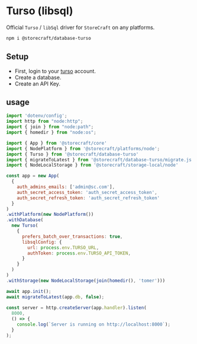 # Turso (libsql)

Official `Turso` / `libSql` driver for `StoreCraft` on any platforms.

```bash
npm i @storecraft/database-turso
```

## Setup

- First, login to your [turso](https://turso.tech) account.
- Create a database.
- Create an API Key.


## usage

```js
import 'dotenv/config';
import http from "node:http";
import { join } from "node:path";
import { homedir } from "node:os";

import { App } from '@storecraft/core'
import { NodePlatform } from '@storecraft/platforms/node';
import { Turso } from '@storecraft/database-turso'
import { migrateToLatest } from '@storecraft/database-turso/migrate.js'
import { NodeLocalStorage } from '@storecraft/storage-local/node'

const app = new App(
  {
    auth_admins_emails: ['admin@sc.com'],
    auth_secret_access_token: 'auth_secret_access_token',
    auth_secret_refresh_token: 'auth_secret_refresh_token'
  }
)
.withPlatform(new NodePlatform())
.withDatabase(
  new Turso(
    { 
      prefers_batch_over_transactions: true,
      libsqlConfig: {
        url: process.env.TURSO_URL,
        authToken: process.env.TURSO_API_TOKEN,
      }
    }
  )
)
.withStorage(new NodeLocalStorage(join(homedir(), 'tomer')))

await app.init();
await migrateToLatest(app.db, false);
 
const server = http.createServer(app.handler).listen(
  8000,
  () => {
    console.log(`Server is running on http://localhost:8000`);
  }
); 

```